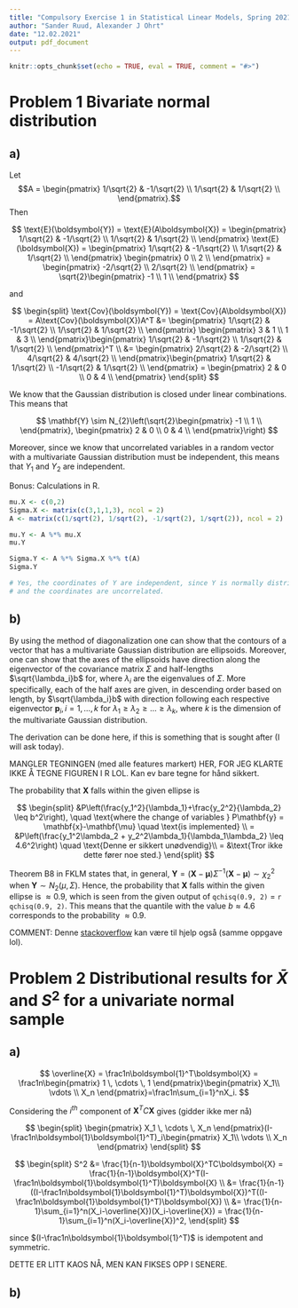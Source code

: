 ```yaml
---
title: "Compulsory Exercise 1 in Statistical Linear Models, Spring 2021"
author: "Sander Ruud, Alexander J Ohrt"
date: "12.02.2021"
output: pdf_document
---
```


```r
knitr::opts_chunk$set(echo = TRUE, eval = TRUE, comment = "#>")
```

# Problem 1 \hspace{3mm} Bivariate normal distribution

## a)

Let $$A = \begin{pmatrix}
1/\sqrt{2} & -1/\sqrt{2} \\
1/\sqrt{2} & 1/\sqrt{2} \\
\end{pmatrix}.$$ Then

$$
\text{E}(\boldsymbol{Y}) = \text{E}(A\boldsymbol{X}) = \begin{pmatrix}
1/\sqrt{2} & -1/\sqrt{2} \\
1/\sqrt{2} & 1/\sqrt{2} \\
\end{pmatrix} \text{E}(\boldsymbol{X}) = \begin{pmatrix}
1/\sqrt{2} & -1/\sqrt{2} \\
1/\sqrt{2} & 1/\sqrt{2} \\
\end{pmatrix} \begin{pmatrix}
0 \\
2 \\
\end{pmatrix} = \begin{pmatrix}
-2/\sqrt{2} \\
2/\sqrt{2} \\
\end{pmatrix} = \sqrt{2}\begin{pmatrix}
-1 \\
1 \\
\end{pmatrix}
$$

and 

$$
\begin{split}
\text{Cov}(\boldsymbol{Y}) = \text{Cov}(A\boldsymbol{X}) = A\text{Cov}(\boldsymbol{X})A^T &= \begin{pmatrix}
1/\sqrt{2} & -1/\sqrt{2} \\
1/\sqrt{2} & 1/\sqrt{2} \\
\end{pmatrix} \begin{pmatrix}
3 & 1 \\
1 & 3 \\
\end{pmatrix}\begin{pmatrix}
1/\sqrt{2} & -1/\sqrt{2} \\
1/\sqrt{2} & 1/\sqrt{2} \\
\end{pmatrix}^T \\ &= \begin{pmatrix}
2/\sqrt{2} & -2/\sqrt{2} \\
4/\sqrt{2} & 4/\sqrt{2} \\
\end{pmatrix}\begin{pmatrix}
1/\sqrt{2} & 1/\sqrt{2} \\
-1/\sqrt{2} & 1/\sqrt{2} \\
\end{pmatrix} = \begin{pmatrix}
2 & 0 \\
0 & 4 \\
\end{pmatrix}
\end{split}
$$

We know that the Gaussian distribution is closed under linear combinations. This means that 

$$
\mathbf{Y} \sim N_{2}\left(\sqrt{2}\begin{pmatrix}
-1 \\
1 \\
\end{pmatrix}, \begin{pmatrix}
2 & 0 \\
0 & 4 \\
\end{pmatrix}\right)
$$ 

Moreover, since we know that uncorrelated variables in a random vector with a multivariate Gaussian distribution must be independent, this means that $Y_1$ and $Y_2$ are independent. 

Bonus: Calculations in R.

```r
mu.X <- c(0,2)
Sigma.X <- matrix(c(3,1,1,3), ncol = 2)
A <- matrix(c(1/sqrt(2), 1/sqrt(2), -1/sqrt(2), 1/sqrt(2)), ncol = 2)

mu.Y <- A %*% mu.X
mu.Y

Sigma.Y <- A %*% Sigma.X %*% t(A)
Sigma.Y  

# Yes, the coordinates of Y are independent, since Y is normally distributed 
# and the coordinates are uncorrelated.
```


## b)

By using the method of diagonalization one can show that the contours of a vector that has a multivariate Gaussian distribution are ellipsoids. Moreover, one can show that the axes of the ellipsoids have direction along the eigenvector of the covariance matrix $\Sigma$ and half-lengths $\sqrt{\lambda_i}b$ for, where $\lambda_i$ are the eigenvalues of $\Sigma$. More specifically, each of the half axes are given, in descending order based on length, by $\sqrt{\lambda_i}b$ with direction following each respective eigenvector $\mathbf{p}_i, \, i = 1, \dots, k$ for $\lambda_1 \geq \lambda_2 \geq \dots \geq \lambda_k$, where $k$ is the dimension of the multivariate Gaussian distribution. 

The derivation can be done here, if this is something that is sought after (I will ask today).

MANGLER TEGNINGEN (med alle features markert) HER, FOR JEG KLARTE IKKE Å TEGNE FIGUREN I R LOL. Kan ev bare tegne for hånd sikkert. 

The probability that $\boldsymbol{X}$ falls within the given ellipse is

$$
\begin{split}
&P\left(\frac{y_1^2}{\lambda_1}+\frac{y_2^2}{\lambda_2} \leq b^2\right), \quad \text{where the change of variables } P\mathbf{y} = \mathbf{x}-\mathbf{\mu} \quad \text{is implemented} \\
= &P\left(\frac{y_1^2\lambda_2 + y_2^2\lambda_1}{\lambda_1\lambda_2} \leq 4.6^2\right) \quad \text{Denne er sikkert unødvendig}\\
= &\text{Tror ikke dette fører noe sted.}
\end{split}
$$

Theorem B8 in FKLM states that, in general, $\boldsymbol{Y} = (\boldsymbol{X}-\boldsymbol{\mu})\Sigma^{-1}(\boldsymbol{X}-\boldsymbol{\mu}) \sim \chi^2_2$ when $\boldsymbol{Y} \sim N_{2}(\mu, \Sigma)$. Hence, the probability that $\boldsymbol{X}$ falls within the given ellipse is $\approx 0.9$, which is seen from the given output of `qchisq(0.9, 2)` $=$ `r qchisq(0.9, 2)`. This means that the quantile with the value $b \approx 4.6$ corresponds to the probability $\approx 0.9$.

COMMENT: Denne [stackoverflow](https://math.stackexchange.com/questions/3543987/multivariate-normal-probability-of-being-inside-ellipse) kan være til hjelp også (samme oppgave lol).

# Problem 2 \hspace{3mm} Distributional results for $\bar{X}$ and $S^2$ for a univariate normal sample

## a)

$$
\overline{X} = \frac1n\boldsymbol{1}^T\boldsymbol{X} = \frac1n\begin{pmatrix} 
    1 \, \cdots \, 1
    \end{pmatrix}\begin{pmatrix} 
    X_1\\
    \vdots \\
    X_n
    \end{pmatrix}=\frac1n\sum_{i=1}^nX_i.
$$

Considering the $i^{th}$ component of $\boldsymbol{X}^TC\boldsymbol{X}$ gives (gidder ikke mer nå)

$$
\begin{split}
\begin{pmatrix} 
    X_1 \, \cdots \, X_n
\end{pmatrix}(I-\frac1n\boldsymbol{1}\boldsymbol{1}^T)_i\begin{pmatrix} 
    X_1\\
    \vdots \\
    X_n
    \end{pmatrix}
\end{split}
$$


$$
\begin{split}
S^2 &= \frac{1}{n-1}\boldsymbol{X}^TC\boldsymbol{X} = \frac{1}{n-1}\boldsymbol{X}^T(I-\frac1n\boldsymbol{1}\boldsymbol{1}^T)\boldsymbol{X} \\
&= \frac{1}{n-1}((I-\frac1n\boldsymbol{1}\boldsymbol{1}^T)\boldsymbol{X})^T((I-\frac1n\boldsymbol{1}\boldsymbol{1}^T)\boldsymbol{X}) \\
&= \frac{1}{n-1}\sum_{i=1}^n(X_i-\overline{X})(X_i-\overline{X}) = \frac{1}{n-1}\sum_{i=1}^n(X_i-\overline{X})^2,
\end{split}
$$

since $(I-\frac1n\boldsymbol{1}\boldsymbol{1}^T)$ is idempotent and symmetric. 

DETTE ER LITT KAOS NÅ, MEN KAN FIKSES OPP I SENERE. 

## b)

